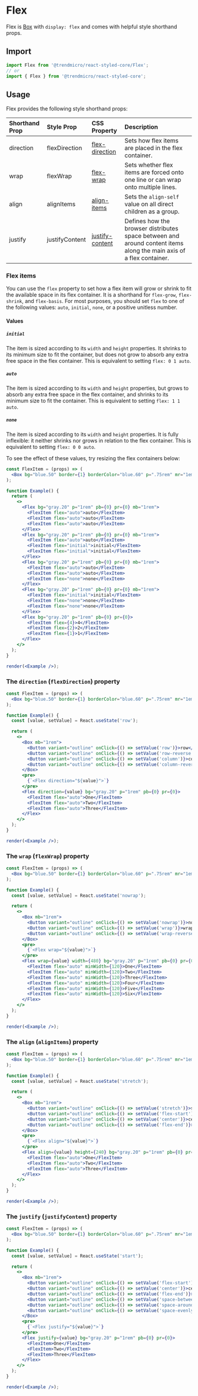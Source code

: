 # Flex

Flex is [Box](box) with `display: flex` and comes with helpful style shorthand props.

## Import

```js
import Flex from '@trendmicro/react-styled-core/Flex';
// or
import { Flex } from '@trendmicro/react-styled-core';
```

## Usage

Flex provides the following style shorthand props:

| Shorthand Prop | Style Prop | CSS Property | Description |
| :------------- | :--------- | :----------- | :---------- |
| direction | flexDirection | [flex-direction](https://developer.mozilla.org/en-US/docs/Web/CSS/flex-direction) | Sets how flex items are placed in the flex container. |
| wrap | flexWrap | [flex-wrap](https://developer.mozilla.org/en-US/docs/Web/CSS/flex-wrap) | Sets whether flex items are forced onto one line or can wrap onto multiple lines. |
| align | alignItems | [align-items](https://developer.mozilla.org/en-US/docs/Web/CSS/align-items) | Sets the `align-self` value on all direct children as a group. |
| justify | justifyContent | [justify-content](https://developer.mozilla.org/en-US/docs/Web/CSS/justify-content) | Defines how the browser distributes space between and around content items along the main axis of a flex container. |

### Flex items

You can use the `flex` property to set how a flex item will grow or shrink to fit the available space in its flex container. It is a shorthand for `flex-grow`, `flex-shrink`, and `flex-basis`. For most purposes, you should set `flex` to one of the following values: `auto`, `initial`, `none`, or a positive unitless number.

#### Values

##### `initial`
The item is sized according to its `width` and `height` properties. It shrinks to its minimum size to fit the container, but does not grow to absorb any extra free space in the flex container. This is equivalent to setting `flex: 0 1 auto`.

##### `auto`
The item is sized according to its `width` and `height` properties, but grows to absorb any extra free space in the flex container, and shrinks to its minimum size to fit the container. This is equivalent to setting `flex: 1 1 auto`.

##### `none`
The item is sized according to its `width` and `height` properties. It is fully inflexible: it neither shrinks nor grows in relation to the flex container. This is equivalent to setting `flex: 0 0 auto`.

To see the effect of these values, try resizing the flex containers below:

```jsx noInline
const FlexItem = (props) => (
  <Box bg="blue.50" border={1} borderColor="blue.60" p=".75rem" mr="1em" mb="1rem" {...props} />
);

function Example() {
  return (
    <>
      <Flex bg="gray.20" p="1rem" pb={0} pr={0} mb="1rem">
        <FlexItem flex="auto">auto</FlexItem>
        <FlexItem flex="auto">auto</FlexItem>
        <FlexItem flex="auto">auto</FlexItem>
      </Flex>
      <Flex bg="gray.20" p="1rem" pb={0} pr={0} mb="1rem">
        <FlexItem flex="auto">auto</FlexItem>
        <FlexItem flex="initial">initial</FlexItem>
        <FlexItem flex="initial">initial</FlexItem>
      </Flex>
      <Flex bg="gray.20" p="1rem" pb={0} pr={0} mb="1rem">
        <FlexItem flex="auto">auto</FlexItem>
        <FlexItem flex="auto">auto</FlexItem>
        <FlexItem flex="none">none</FlexItem>
      </Flex>
      <Flex bg="gray.20" p="1rem" pb={0} pr={0} mb="1rem">
        <FlexItem flex="initial">initial</FlexItem>
        <FlexItem flex="none">none</FlexItem>
        <FlexItem flex="none">none</FlexItem>
      </Flex>
      <Flex bg="gray.20" p="1rem" pb={0} pr={0}>
        <FlexItem flex={4}>4</FlexItem>
        <FlexItem flex={2}>2</FlexItem>
        <FlexItem flex={1}>1</FlexItem>
      </Flex>
    </>
  );
}

render(<Example />);
```

### The `direction` (`flexDirection`) property

```jsx noInline
const FlexItem = (props) => (
  <Box bg="blue.50" border={1} borderColor="blue.60" p=".75rem" mr="1em" mb="1rem" {...props} />
);

function Example() {
  const [value, setValue] = React.useState('row');

  return (
    <>
      <Box mb="1rem">
        <Button variant="outline" onClick={() => setValue('row')}>row</Button>
        <Button variant="outline" onClick={() => setValue('row-reverse')}>row-reverse</Button>
        <Button variant="outline" onClick={() => setValue('column')}>column</Button>
        <Button variant="outline" onClick={() => setValue('column-reverse')}>column-reverse</Button>
      </Box>
      <pre>
        {`<Flex direction="${value}">`}
      </pre>
      <Flex direction={value} bg="gray.20" p="1rem" pb={0} pr={0}>
        <FlexItem flex="auto">One</FlexItem>
        <FlexItem flex="auto">Two</FlexItem>
        <FlexItem flex="auto">Three</FlexItem>
      </Flex>
    </>
  );
}

render(<Example />);
```

### The `wrap` (`flexWrap`) property

```jsx noInline
const FlexItem = (props) => (
  <Box bg="blue.50" border={1} borderColor="blue.60" p=".75rem" mr="1em" mb="1rem" {...props} />
);

function Example() {
  const [value, setValue] = React.useState('nowrap');

  return (
    <>
      <Box mb="1rem">
        <Button variant="outline" onClick={() => setValue('nowrap')}>nowrap</Button>
        <Button variant="outline" onClick={() => setValue('wrap')}>wrap</Button>
        <Button variant="outline" onClick={() => setValue('wrap-reverse')}>wrap-reverse</Button>
      </Box>
      <pre>
        {`<Flex wrap="${value}">`}
      </pre>
      <Flex wrap={value} width={480} bg="gray.20" p="1rem" pb={0} pr={0}>
        <FlexItem flex="auto" minWidth={120}>One</FlexItem>
        <FlexItem flex="auto" minWidth={120}>Two</FlexItem>
        <FlexItem flex="auto" minWidth={120}>Three</FlexItem>
        <FlexItem flex="auto" minWidth={120}>Four</FlexItem>
        <FlexItem flex="auto" minWidth={120}>Five</FlexItem>
        <FlexItem flex="auto" minWidth={120}>Six</FlexItem>
      </Flex>
    </>
  );
}

render(<Example />);
```

### The `align` (`alignItems`) property

```jsx noInline
const FlexItem = (props) => (
  <Box bg="blue.50" border={1} borderColor="blue.60" p=".75rem" mr="1em" mb="1rem" {...props} />
);

function Example() {
  const [value, setValue] = React.useState('stretch');

  return (
    <>
      <Box mb="1rem">
        <Button variant="outline" onClick={() => setValue('stretch')}>stretch</Button>
        <Button variant="outline" onClick={() => setValue('flex-start')}>flex-start</Button>
        <Button variant="outline" onClick={() => setValue('center')}>center</Button>
        <Button variant="outline" onClick={() => setValue('flex-end')}>flex-end</Button>
      </Box>
      <pre>
        {`<Flex align="${value}">`}
      </pre>
      <Flex align={value} height={240} bg="gray.20" p="1rem" pb={0} pr={0}>
        <FlexItem flex="auto">One</FlexItem>
        <FlexItem flex="auto">Two</FlexItem>
        <FlexItem flex="auto">Three</FlexItem>
      </Flex>
    </>
  );
}

render(<Example />);
```

### The `justify` (`justifyContent`) property

```jsx noInline
const FlexItem = (props) => (
  <Box bg="blue.50" border={1} borderColor="blue.60" p=".75rem" mr="1em" mb="1rem" {...props} />
);

function Example() {
  const [value, setValue] = React.useState('start');

  return (
    <>
      <Box mb="1rem">
        <Button variant="outline" onClick={() => setValue('flex-start')}>flex-start</Button>
        <Button variant="outline" onClick={() => setValue('center')}>center</Button>
        <Button variant="outline" onClick={() => setValue('flex-end')}>flex-end</Button>
        <Button variant="outline" onClick={() => setValue('space-between')}>space-between</Button>
        <Button variant="outline" onClick={() => setValue('space-around')}>space-around</Button>
        <Button variant="outline" onClick={() => setValue('space-evenly')}>space-evenly</Button>
      </Box>
      <pre>
        {`<Flex justify="${value}">`}
      </pre>
      <Flex justify={value} bg="gray.20" p="1rem" pb={0} pr={0}>
        <FlexItem>One</FlexItem>
        <FlexItem>Two</FlexItem>
        <FlexItem>Three</FlexItem>
      </Flex>
    </>
  );
}

render(<Example />);
```
